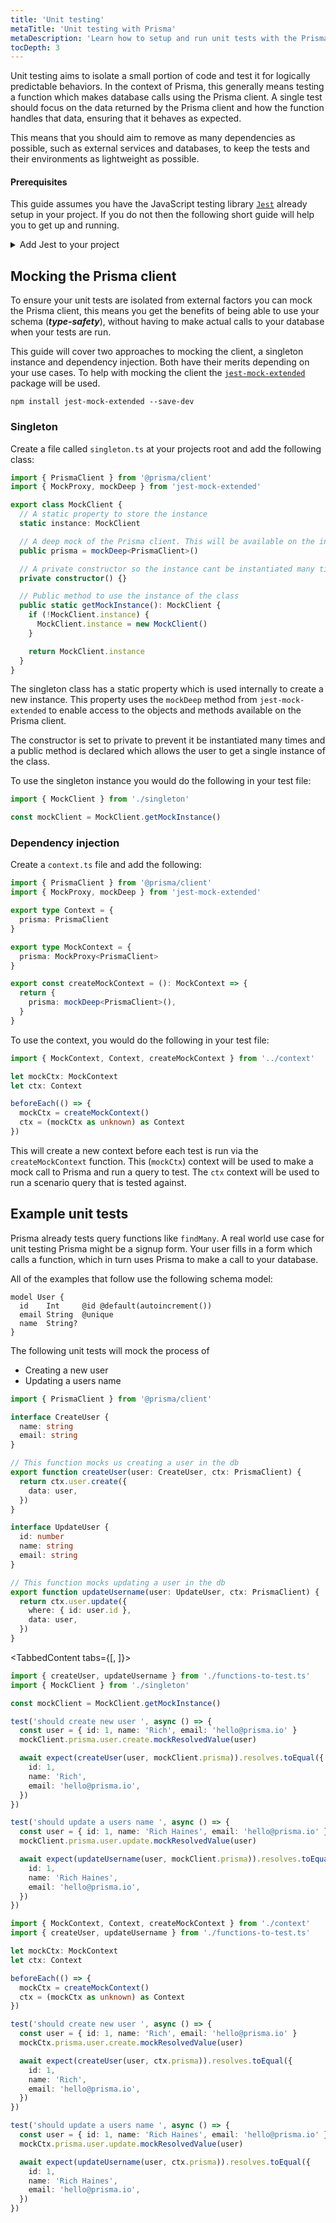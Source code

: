 ```yaml
---
title: 'Unit testing'
metaTitle: 'Unit testing with Prisma'
metaDescription: 'Learn how to setup and run unit tests with the Prisma client'
tocDepth: 3
---
```


<TopBlock>

Unit testing aims to isolate a small portion of code and test it for logically predictable behaviors. In the context of Prisma, this generally means testing a function which makes database calls using the Prisma client. A single test should focus on the data returned by the Prisma client and how the function handles that data, ensuring that it behaves as expected.

This means that you should aim to remove as many dependencies as possible, such as external services and databases, to keep the tests and their environments as lightweight as possible.

</TopBlock>

#### Prerequisites

This guide assumes you have the JavaScript testing library [`Jest`](https://jestjs.io/) already setup in your project. If you do not then the following short guide will help you to get up and running.

<details><summary>Add Jest to your project</summary>

Prisma uses TypeScript and Jest supports TypeScript via Babel. Add the following dependencies to install Jest, Babel presets and a types module:

```terminal
npm install --save-dev jest @babel/preset-typescript babel-jest @babel/core @babel/preset-env @types/jest
```

Next create a `babel.config.js` file at your projects root, adding the following configuration:

```js file=babel.config.js
module.exports = {
  presets: [['@babel/preset-env', { targets: { node: 'current' } }], +'@babel/preset-typescript'],
}
```

Add a script to your `package.json` file which will run the tests. The `-i` flag will ensure that the tests are run one at a time to avoid any race conditions. The scripts will look for a folder at your projects root called `__tests__` (double\_\_underscore), and run any tests within files, within that folder.

```json file=package.json
  "scripts": {
    ...otherScripts
    "test": "jest -i"
  },
```

</details>

## Mocking the Prisma client

To ensure your unit tests are isolated from external factors you can mock the Prisma client, this means you get the benefits of being able to use your schema (**_type-safety_**), without having to make actual calls to your database when your tests are run.

This guide will cover two approaches to mocking the client, a singleton instance and dependency injection. Both have their merits depending on your use cases. To help with mocking the client the [`jest-mock-extended`](https://github.com/marchaos/jest-mock-extended) package will be used.

```terminal
npm install jest-mock-extended --save-dev
```

### Singleton

Create a file called `singleton.ts` at your projects root and add the following class:

```ts file=singleton.ts
import { PrismaClient } from '@prisma/client'
import { MockProxy, mockDeep } from 'jest-mock-extended'

export class MockClient {
  // A static property to store the instance
  static instance: MockClient

  // A deep mock of the Prisma client. This will be available on the instance
  public prisma = mockDeep<PrismaClient>()

  // A private constructor so the instance cant be instantiated many times.
  private constructor() {}

  // Public method to use the instance of the class
  public static getMockInstance(): MockClient {
    if (!MockClient.instance) {
      MockClient.instance = new MockClient()
    }

    return MockClient.instance
  }
}
```

The singleton class has a static property which is used internally to create a new instance. This property uses the `mockDeep` method from `jest-mock-extended` to enable access to the objects and methods available on the Prisma client.

The constructor is set to private to prevent it be instantiated many times and a public method is declared which allows the user to get a single instance of the class.

To use the singleton instance you would do the following in your test file:

```ts
import { MockClient } from './singleton'

const mockClient = MockClient.getMockInstance()
```

### Dependency injection

Create a `context.ts` file and add the following:

```ts file=context.ts
import { PrismaClient } from '@prisma/client'
import { MockProxy, mockDeep } from 'jest-mock-extended'

export type Context = {
  prisma: PrismaClient
}

export type MockContext = {
  prisma: MockProxy<PrismaClient>
}

export const createMockContext = (): MockContext => {
  return {
    prisma: mockDeep<PrismaClient>(),
  }
}
```

To use the context, you would do the following in your test file:

```ts
import { MockContext, Context, createMockContext } from '../context'

let mockCtx: MockContext
let ctx: Context

beforeEach(() => {
  mockCtx = createMockContext()
  ctx = (mockCtx as unknown) as Context
})
```

This will create a new context before each test is run via the `createMockContext` function. This (`mockCtx`) context will be used to make a mock call to Prisma and run a query to test. The `ctx` context will be used to run a scenario query that is tested against.

## Example unit tests

Prisma already tests query functions like `findMany`. A real world use case for unit testing Prisma might be a signup form. Your user fills in a form which calls a function, which in turn uses Prisma to make a call to your database.

All of the examples that follow use the following schema model:

```prisma file=schema.prisma
model User {
  id    Int     @id @default(autoincrement())
  email String  @unique
  name  String?
}
```

The following unit tests will mock the process of

- Creating a new user
- Updating a users name

```ts file=functions-to-test.ts
import { PrismaClient } from '@prisma/client'

interface CreateUser {
  name: string
  email: string
}

// This function mocks us creating a user in the db
export function createUser(user: CreateUser, ctx: PrismaClient) {
  return ctx.user.create({
    data: user,
  })
}

interface UpdateUser {
  id: number
  name: string
  email: string
}

// This function mocks updating a user in the db
export function updateUsername(user: UpdateUser, ctx: PrismaClient) {
  return ctx.user.update({
    where: { id: user.id },
    data: user,
  })
}
```

<TabbedContent tabs={[<FileWithIcon text="with-singleton.ts" icon="file"/>, <FileWithIcon text="with-dependency-injection" icon="file"/>]}>

<tab>

```ts
import { createUser, updateUsername } from './functions-to-test.ts'
import { MockClient } from './singleton'

const mockClient = MockClient.getMockInstance()

test('should create new user ', async () => {
  const user = { id: 1, name: 'Rich', email: 'hello@prisma.io' }
  mockClient.prisma.user.create.mockResolvedValue(user)

  await expect(createUser(user, mockClient.prisma)).resolves.toEqual({
    id: 1,
    name: 'Rich',
    email: 'hello@prisma.io',
  })
})

test('should update a users name ', async () => {
  const user = { id: 1, name: 'Rich Haines', email: 'hello@prisma.io' }
  mockClient.prisma.user.update.mockResolvedValue(user)

  await expect(updateUsername(user, mockClient.prisma)).resolves.toEqual({
    id: 1,
    name: 'Rich Haines',
    email: 'hello@prisma.io',
  })
})
```

</tab>

<tab>

```ts
import { MockContext, Context, createMockContext } from './context'
import { createUser, updateUsername } from './functions-to-test.ts'

let mockCtx: MockContext
let ctx: Context

beforeEach(() => {
  mockCtx = createMockContext()
  ctx = (mockCtx as unknown) as Context
})

test('should create new user ', async () => {
  const user = { id: 1, name: 'Rich', email: 'hello@prisma.io' }
  mockCtx.prisma.user.create.mockResolvedValue(user)

  await expect(createUser(user, ctx.prisma)).resolves.toEqual({
    id: 1,
    name: 'Rich',
    email: 'hello@prisma.io',
  })
})

test('should update a users name ', async () => {
  const user = { id: 1, name: 'Rich Haines', email: 'hello@prisma.io' }
  mockCtx.prisma.user.update.mockResolvedValue(user)

  await expect(updateUsername(user, ctx.prisma)).resolves.toEqual({
    id: 1,
    name: 'Rich Haines',
    email: 'hello@prisma.io',
  })
})
```

</tab>

</TabbedContent>

